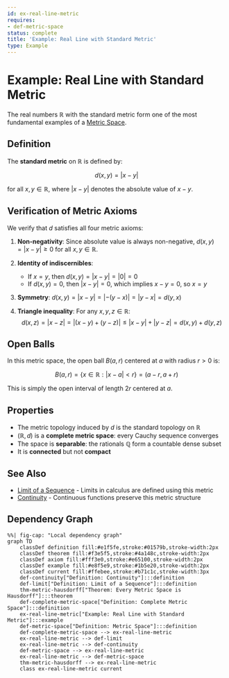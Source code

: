 ```yaml
---
id: ex-real-line-metric
requires:
- def-metric-space
status: complete
title: 'Example: Real Line with Standard Metric'
type: Example
---
```


# Example: Real Line with Standard Metric {#ex-real-line-metric}

The real numbers $\mathbb{R}$ with the standard metric form one of the most fundamental examples of a [Metric Space](../geometry/def-metric-space.qmd).

## Definition

The **standard metric** on $\mathbb{R}$ is defined by:

$$d(x, y) = |x - y|$$

for all $x, y \in \mathbb{R}$, where $|x - y|$ denotes the absolute value of $x - y$.

## Verification of Metric Axioms

We verify that $d$ satisfies all four metric axioms:

1. **Non-negativity**: Since absolute value is always non-negative, $d(x, y) = |x - y| \geq 0$ for all $x, y \in \mathbb{R}$.

2. **Identity of indiscernibles**: 
   - If $x = y$, then $d(x, y) = |x - y| = |0| = 0$
   - If $d(x, y) = 0$, then $|x - y| = 0$, which implies $x - y = 0$, so $x = y$

3. **Symmetry**: $d(x, y) = |x - y| = |-(y - x)| = |y - x| = d(y, x)$

4. **Triangle inequality**: For any $x, y, z \in \mathbb{R}$:
   $$d(x, z) = |x - z| = |(x - y) + (y - z)| \leq |x - y| + |y - z| = d(x, y) + d(y, z)$$

## Open Balls

In this metric space, the open ball $B(a, r)$ centered at $a$ with radius $r > 0$ is:

$$B(a, r) = \{x \in \mathbb{R} : |x - a| < r\} = (a - r, a + r)$$

This is simply the open interval of length $2r$ centered at $a$.

## Properties

- The metric topology induced by $d$ is the standard topology on $\mathbb{R}$
- $(\mathbb{R}, d)$ is a **complete metric space**: every Cauchy sequence converges
- The space is **separable**: the rationals $\mathbb{Q}$ form a countable dense subset
- It is **connected** but not **compact**

## See Also

- [Limit of a Sequence](def-limit.qmd) - Limits in calculus are defined using this metric
- [Continuity](def-continuity.qmd) - Continuous functions preserve this metric structure

## Dependency Graph

```mermaid
%%| fig-cap: "Local dependency graph"
graph TD
    classDef definition fill:#e1f5fe,stroke:#01579b,stroke-width:2px
    classDef theorem fill:#f3e5f5,stroke:#4a148c,stroke-width:2px
    classDef axiom fill:#fff3e0,stroke:#e65100,stroke-width:2px
    classDef example fill:#e8f5e9,stroke:#1b5e20,stroke-width:2px
    classDef current fill:#ffebee,stroke:#b71c1c,stroke-width:3px
    def-continuity["Definition: Continuity"]:::definition
    def-limit["Definition: Limit of a Sequence"]:::definition
    thm-metric-hausdorff["Theorem: Every Metric Space is Hausdorff"]:::theorem
    def-complete-metric-space["Definition: Complete Metric Space"]:::definition
    ex-real-line-metric["Example: Real Line with Standard Metric"]:::example
    def-metric-space["Definition: Metric Space"]:::definition
    def-complete-metric-space --> ex-real-line-metric
    ex-real-line-metric --> def-limit
    ex-real-line-metric --> def-continuity
    def-metric-space --> ex-real-line-metric
    ex-real-line-metric --> def-metric-space
    thm-metric-hausdorff --> ex-real-line-metric
    class ex-real-line-metric current
```